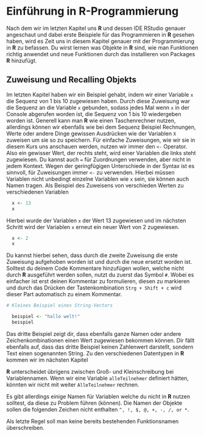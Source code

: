 # Einführung in **R**-Programmierung {#kapitel3}
  
Nach dem wir im letzten Kapitel uns **R** und dessen IDE RStudio genauer angeschaut und dabei erste Beispiele für das Programmieren in **R** gesehen haben, wird es Zeit uns in diesem Kapitel genauer mit der Programmierung in **R** zu befassen.
Du wirst lernen was Objekte in **R** sind, wie man Funktionen richtig anwendet und neue Funktionen durch das installieren von Packages **R** hinzufügt. 
<!-- Des Weiteren wirst du lernen wie man Code richtig liest, was gute Konventionen beim Schreiben von Code sind und wie du einen guten Workflow in dene Arbeitsweise einarbeitet. -->


## Zuweisung und Recalling Objekts {-}
  
Im letzten Kapitel haben wir ein Beispiel gehabt, indem wir einer Variable `x` die Sequenz von 1 bis 10 zugewiesen haben. 
Durch diese Zuweisung war die Sequenz an die Variable `x` gebunden, sodass jedes Mal wenn `x` in der Console abgerufen worden ist, die Sequenz von 1 bis 10 wiedergeben worden ist. 
Generell kann man **R** wie einen Taschenrechner nutzen, allerdings können wir ebenfalls wie bei dem Sequenz Beispiel Rechnungen, Werte oder andere Dinge gewissen Ausdrücken wie der Variablen `X` zuweisen um sie so zu speichern.
Für einfache Zuweisungen, wie wir sie in diesem Kurs uns anschauen werden, nutzen wir immer den `<-` Operator. 
Also ein gewisser Wert, der rechts steht, wird einer Variablen die links steht zugewiesen. 
Du kannst auch `=` für Zuordnungen verwenden, aber nicht in jedem Kontext. 
Wegen der geringfügigen Unterschiede in der Syntax ist es sinnvoll, für Zuweisungen immer `<-` zu verwenden.
Hierbei müssen Variablen nicht unbedingt einzelne Variablen wie `x` sein, sie können auch Namen tragen. 
Als Beispiel des Zuweisens von verschieden Werten zu verschiedenen Variablen

  
```{r}
  x <- 13
  x
```

Hierbei wurde der Variablen `x` der Wert 13 zugewiesen und im nächsten Schritt wird der Variablen `x` erneut ein neuer Wert von 2 zugewiesen.
  
```{r}
  x <- 2
  x
```

Du kannst hierbei sehen, dass durch die zweite Zuweisung die erste Zuweisung aufgehoben worden ist und durch die neue ersetzt worden ist. 
Solltest du deinem Code Kommentare hinzufügen wollen, welche nicht durch **R** ausgeführt werden sollen, nutzt du zuerst das Symbol `#`. 
Wobei es einfacher ist erst deinen Kommentar zu formulieren, diesen zu markieren und durch das Drücken der Tastenkombination `Strg + Shift + c` wird dieser Part automatisch zu einem Kommentar.
  
```{r}
# Kleines Beispiel eines String-Vectors

  beispiel <- "hallo welt!"
  beispiel
```
Das dritte Beispiel zeigt dir, dass ebenfalls ganze Namen oder andere Zeichenkombinationen einen Wert zugewiesen bekommen können. 
Dir fällt ebenfalls auf, dass das dritte Beispiel keinen Zahlenwert darstellt, sondern Text einen sogenannten String. 
Zu den verschiedenen Datentypen in **R** kommen wir im nächsten Kapitel

**R** unterscheidet übrigens zwischen Groß- und Kleinschreibung bei Variablennamen. 
Wenn wir eine Variable `alleTeilnehmer` definiert hätten, könnten wir nicht mit weiter `AlleTeilnehmer` rechnen.
  
Es gibt allerdings einige Namen für Variablen welche du nicht in **R** nutzen solltest, da diese zu Problem führen (können). 
Die Namen der Objekte sollen die folgenden Zeichen nicht enthalten `^, !, $, @, +, -, /, or *`. 

Als letzte Regel soll man keine bereits bestehenden Funktionsnamen überschreiben.